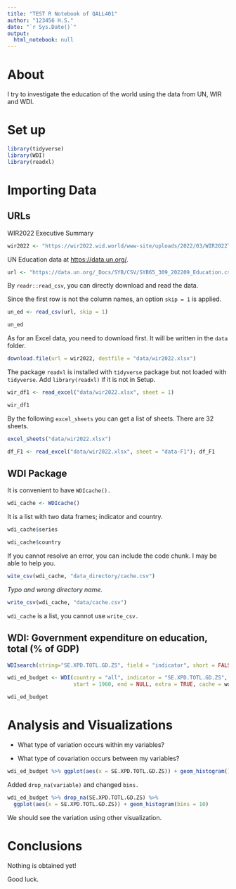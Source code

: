 ```yaml
---
title: "TEST R Notebook of QALL401"
author: "123456 H.S."
date: "`r Sys.Date()`"
output:
  html_notebook: null
---
```


# About

I try to investigate the education of the world using the data from UN, WIR and WDI.

# Set up

```r
library(tidyverse)
library(WDI)
library(readxl)
```

# Importing Data

## URLs

WIR2022 Executive Summary

```r
wir2022 <- "https://wir2022.wid.world/www-site/uploads/2022/03/WIR2022TablesFigures-Summary.xlsx"
```

UN Education data at <https://data.un.org/>.

```r
url <- "https://data.un.org/_Docs/SYB/CSV/SYB65_309_202209_Education.csv"
```

By `readr::read_csv`, you can directly download and read the data.

Since the first row is not the column names, an option `skip = 1` is applied.

```r
un_ed <- read_csv(url, skip = 1)
```

```r
un_ed
```

As for an Excel data, you need to download first. It will be written in the `data` folder.

```r
download.file(url = wir2022, destfile = "data/wir2022.xlsx")
```

The package `readxl` is installed with `tidyverse` package but not loaded with `tidyverse`. Add `library(readxl)` if it is not in Setup.

```r
wir_df1 <- read_excel("data/wir2022.xlsx", sheet = 1)
```

```r
wir_df1
```

By the following `excel_sheets` you can get a list of sheets. There are 32 sheets.

```r
excel_sheets("data/wir2022.xlsx")
```

```r
df_F1 <- read_excel("data/wir2022.xlsx", sheet = "data-F1"); df_F1
```

## WDI Package

It is convenient to have `WDIcache().`

```r
wdi_cache <- WDIcache()
```

It is a list with two data frames; indicator and country.

```r
wdi_cache$series
```

```r
wdi_cache$country
```

If you cannot resolve an error, you can include the code chunk. I may be able to help you.

```r
wite_csv(wdi_cache, "data_directory/cache.csv")
```

*Typo and wrong directory name.*

```r
write_csv(wdi_cache, "data/cache.csv")
```

`wdi_cache` is a list, you cannot use `write_csv.`

## WDI: Government expenditure on education, total (% of GDP)

```r
WDIsearch(string="SE.XPD.TOTL.GD.ZS", field = "indicator", short = FALSE, cache = wdi_cache)
```

```r
wdi_ed_budget <- WDI(country = "all", indicator = "SE.XPD.TOTL.GD.ZS", 
                     start = 1960, end = NULL, extra = TRUE, cache = wdi_cache)
```

```r
wdi_ed_budget
```

# Analysis and Visualizations

-   What type of variation occurs within my variables?

-   What type of covariation occurs between my variables?

```r
wdi_ed_budget %>% ggplot(aes(x = SE.XPD.TOTL.GD.ZS)) + geom_histogram()
```

Added `drop_na(variable)` and changed `bins.`

```r
wdi_ed_budget %>% drop_na(SE.XPD.TOTL.GD.ZS) %>%
  ggplot(aes(x = SE.XPD.TOTL.GD.ZS)) + geom_histogram(bins = 10)

```

We should see the variation using other visualization.

# Conclusions

Nothing is obtained yet!

Good luck.
